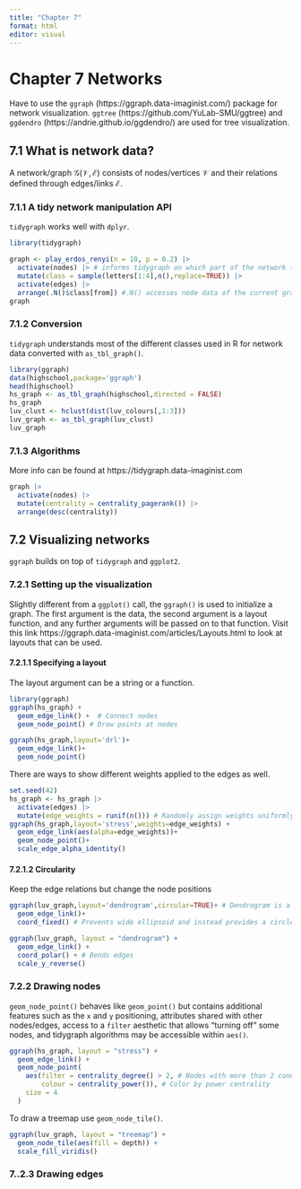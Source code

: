 ```yaml
---
title: "Chapter 7"
format: html
editor: visual
---
```


# Chapter 7 Networks
Have to use the `ggraph` (https://ggraph.data-imaginist.com/) package for network visualization. `ggtree` (https://github.com/YuLab-SMU/ggtree) and `ggdendro` (https://andrie.github.io/ggdendro/) are used for tree visualization. 

## 7.1 What is network data?
A network/graph $\mathcal{G}(\mathcal{V},\mathcal{E})$ consists of nodes/vertices $\mathcal{V}$ and their relations defined through edges/links $\mathcal{E}$. 

### 7.1.1 A tidy network manipulation API
`tidygraph` works well with `dplyr`.
```r
library(tidygraph)

graph <- play_erdos_renyi(n = 10, p = 0.2) |> 
  activate(nodes) |> # informs tidygraph on which part of the network to work on
  mutate(class = sample(letters[1:4],n(),replace=TRUE)) |> 
  activate(edges) |> 
  arrange(.N()$class[from]) #.N() accesses node data of the current graph (.E() for edges and .G() for the whole graph)
graph
```
### 7.1.2 Conversion
`tidygraph` understands most of the different classes used in R for network data converted with `as_tbl_graph()`. 
```r
library(ggraph)
data(highschool,package='ggraph')
head(highschool)
hs_graph <- as_tbl_graph(highschool,directed = FALSE)
hs_graph
luv_clust <- hclust(dist(luv_colours[,1:3]))
luv_graph <- as_tbl_graph(luv_clust)
luv_graph
```
### 7.1.3 Algorithms
More info can be found at https://tidygraph.data-imaginist.com 
```r
graph |> 
  activate(nodes) |> 
  mutate(centrality = centrality_pagerank()) |> 
  arrange(desc(centrality))
```
## 7.2 Visualizing networks
`ggraph` builds on top of `tidygraph` and `ggplot2`. 

### 7.2.1 Setting up the visualization
Slightly different from a `ggplot()` call, the `ggraph()` is used to initialize a graph. 
The first argument is the data, the second argument is a layout function, and any further arguments will be passed on to that function. 
Visit this link https://ggraph.data-imaginist.com/articles/Layouts.html to look at layouts that can be used. 

#### 7.2.1.1 Specifying a layout
The layout argument can be a string or a function. 
```r
library(ggraph)
ggraph(hs_graph) +
  geom_edge_link() +  # Connect nodes
  geom_node_point() # Draw points at nodes
```
```r
ggraph(hs_graph,layout='drl')+
  geom_edge_link()+
  geom_node_point()
```
There are ways to show different weights applied to the edges as well. 
```r
set.seed(42)
hs_graph <- hs_graph |> 
  activate(edges) |> 
  mutate(edge_weights = runif(n())) # Randomly assign weights uniformly to edges
ggraph(hs_graph,layout='stress',weights=edge_weights) +
  geom_edge_link(aes(alpha=edge_weights))+
  geom_node_point()+
  scale_edge_alpha_identity()
```
#### 7.2.1.2 Circularity
Keep the edge relations but change the node positions
```r
ggraph(luv_graph,layout='dendrogram',circular=TRUE)+ # Dendrogram is a tree like split, circular puts nodes in a circle
  geom_edge_link()+
  coord_fixed() # Prevents wide ellipsoid and instead provides a circle. 

```
```r
ggraph(luv_graph, layout = "dendrogram") + 
  geom_edge_link() + 
  coord_polar() + # Bends edges
  scale_y_reverse()
```
### 7.2.2 Drawing nodes
`geom_node_point()` behaves like `geom_point()` but contains additional features such as the `x` and `y` positioning, attributes shared with other nodes/edges, access to a `filter` aesthetic that allows "turning off" some nodes, and tidygraph algorithms may be accessible within `aes()`. 
```r
ggraph(hs_graph, layout = "stress") + 
  geom_edge_link() + 
  geom_node_point(
    aes(filter = centrality_degree() > 2, # Nodes with more than 2 connections
        colour = centrality_power()), # Color by power centrality
    size = 4
  )
```
To draw a treemap use `geom_node_tile()`.
```r
ggraph(luv_graph, layout = "treemap") + 
  geom_node_tile(aes(fill = depth)) +
  scale_fill_viridis()
```
### 7..2.3 Drawing edges
